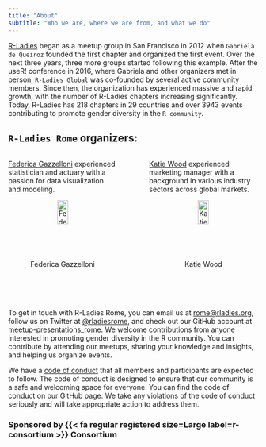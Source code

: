 ```yaml
---
title: "About"
subtitle: "Who we are, where we are from, and what we do"
---
```


[R-Ladies](https://rladies.org/) began as a meetup group in San Francisco in 2012 when `Gabriela de Queiroz` founded the first chapter and organized the first event. Over the next three years, three more groups started following this example. After the useR! conference in 2016, where Gabriela and other organizers met in person, `R-Ladies Global` was co-founded by several active community members. Since then, the organization has experienced massive and rapid growth, with the number of R-Ladies chapters increasing significantly. Today, R-Ladies has 218 chapters in 29 countries and over 3943 events contributing to promote gender diversity in the `R community`.

## `R-Ladies Rome` organizers:

::: columns
::: {.column width="47.5%"}
[Federica Gazzelloni](https://federicagazzelloni.netlify.app/) experienced statistician and actuary with a passion for data visualization and modeling.\n

<center>

![Federica Gazzelloni](images/organizers_picts/federicagazzelloni.png){width="40%"}

</center>
:::

::: {.column width="5%"}
:::

::: {.column width="47.5%"}
[Katie Wood](https://www.linkedin.com/in/katie-wood-omca%E2%84%A2-92060817/) experienced marketing manager with a background in various industry sectors across global markets.\n

<center>

![Katie Wood](images/organizers_picts/katiewood.png){width="40%"}

</center>
:::
:::

To get in touch with R-Ladies Rome, you can email us at [rome\@rladies.org](mailto:rome@rladies.org){.email}, follow us on Twitter at [\@rladiesrome](https://twitter.com/RLadiesRome), and check out our GitHub account at [meetup-presentations_rome](https://www.meetup.com/rladies-rome/). We welcome contributions from anyone interested in promoting gender diversity in the R community. You can contribute by attending our meetups, sharing your knowledge and insights, and helping us organize events.

We have a [code of conduct](https://rladies.org/coc/) that all members and participants are expected to follow. The code of conduct is designed to ensure that our community is a safe and welcoming space for everyone. You can find the code of conduct on our GitHub page. We take any violations of the code of conduct seriously and will take appropriate action to address them.

### Sponsored by {{< fa regular registered size=Large label=r-consortium >}} **Consortium**
